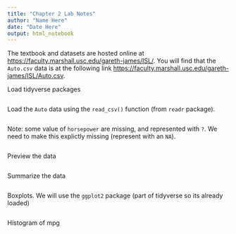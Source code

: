 ---
title: "Chapter 2 Lab Notes"
author: "Name Here"
date: "Date Here"
output: html_notebook
---


The textbook and datasets are hosted online at <https://faculty.marshall.usc.edu/gareth-james/ISL/>. 
You will find that the `Auto.csv` data is at the following link <https://faculty.marshall.usc.edu/gareth-james/ISL/Auto.csv>. 



Load tidyverse packages
```{r}

```

Load the `Auto` data using the `read_csv()` function (from `readr` package).
```{r}

```

Note: some value of `horsepower` are missing, and represented with `?`. We need to make this explictly missing (represent with an `NA`).
```{r}

```

Preview the data
```{r}

```

Summarize the data
```{r}

```

Boxplots. We will use the `ggplot2` package (part of tidyverse so its already loaded)
```{r}

```

Histogram of mpg
```{r}

```

